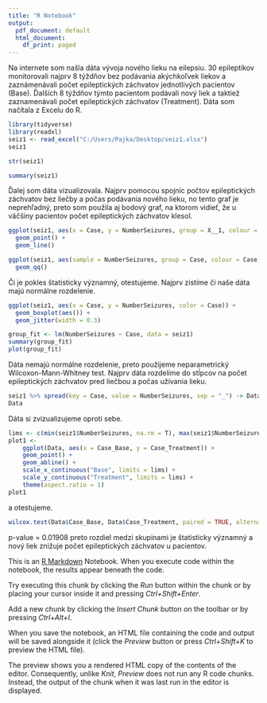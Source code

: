---
title: "R Notebook"
output:
  pdf_document: default
  html_document:
    df_print: paged
---
Na internete som našla dáta vývoja nového lieku na eilepsiu. 30 epileptikov monitorovali najprv 8 týždňov bez podávania akýchkoľvek liekov a zaznámenávali počet epileptických záchvatov jednotlivých pacientov (Base). Ďalších 8 týždňov týmto pacientom podávali nový liek a taktiež zaznamenávali počet epileptických záchvatov (Treatment).
Dáta som načítala z Excelu do R.
```{r}
library(tidyverse)
library(readxl)
seiz1 <- read_excel("C:/Users/Pajka/Desktop/seiz1.xlsx")
seiz1

str(seiz1)

summary(seiz1)
```

Ďalej som dáta vizualizovala. Najprv pomocou spojníc počtov epileptických záchvatov bez liečby a počas podávania nového lieku, no tento graf je neprehľadný, preto som použila aj bodový graf, na ktorom vidieť, že u väčšiny pacientov počet epileptických záchvatov klesol. 
```{r}
ggplot(seiz1, aes(x = Case, y = NumberSeizures, group = X__1, colour = X__1)) +
  geom_point() + 
  geom_line()
```
```{r}
ggplot(seiz1, aes(sample = NumberSeizures, group = Case, colour = Case)) + 
  geom_qq()
```


Či je pokles štatisticky významný, otestujeme. Najprv zistíme či naše dáta majú normálne rozdelenie.

```{r}
ggplot(seiz1, aes(x = Case, y = NumberSeizures, color = Case)) + 
  geom_boxplot(aes()) + 
  geom_jitter(width = 0.3)
```
```{r}
group_fit <- lm(NumberSeizures ~ Case, data = seiz1)
summary(group_fit)
plot(group_fit)

```

Dáta nemajú normálne rozdelenie, preto použijeme neparametrický Wilcoxon-Mann-Whitney test. Najprv dáta rozdelíme do stĺpcov na počet epileptických záchvatov pred liečbou a počas užívania lieku. 
```{r}
seiz1 %>% spread(key = Case, value = NumberSeizures, sep = "_") -> Data
Data
```
Dáta si zvizualizujeme oproti sebe.
```{r}
lims <- c(min(seiz1$NumberSeizures, na.rm = T), max(seiz1$NumberSeizures, na.rm = T)) 
plot1 <-
    ggplot(Data, aes(x = Case_Base, y = Case_Treatment)) +
    geom_point() +
    geom_abline() +
    scale_x_continuous("Base", limits = lims) +
    scale_y_continuous("Treatment", limits = lims) +
    theme(aspect.ratio = 1)
plot1
```

a otestujeme.
```{r}
wilcox.test(Data$Case_Base, Data$Case_Treatment, paired = TRUE, alternative = "greater", exact = FALSE)        
```


p-value = 0.01908 preto rozdiel medzi skupinami je štatisticky významný a nový liek znižuje počet epileptických záchvatov u pacientov.






This is an [R Markdown](http://rmarkdown.rstudio.com) Notebook. When you execute code within the notebook, the results appear beneath the code. 

Try executing this chunk by clicking the *Run* button within the chunk or by placing your cursor inside it and pressing *Ctrl+Shift+Enter*. 

Add a new chunk by clicking the *Insert Chunk* button on the toolbar or by pressing *Ctrl+Alt+I*.

When you save the notebook, an HTML file containing the code and output will be saved alongside it (click the *Preview* button or press *Ctrl+Shift+K* to preview the HTML file).

The preview shows you a rendered HTML copy of the contents of the editor. Consequently, unlike *Knit*, *Preview* does not run any R code chunks. Instead, the output of the chunk when it was last run in the editor is displayed.
